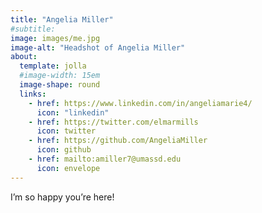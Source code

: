 ```yaml
---
title: "Angelia Miller"
#subtitle: 
image: images/me.jpg
image-alt: "Headshot of Angelia Miller"
about: 
  template: jolla
  #image-width: 15em
  image-shape: round
  links: 
    - href: https://www.linkedin.com/in/angeliamarie4/
      icon: "linkedin"
    - href: https://twitter.com/elmarmills
      icon: twitter
    - href: https://github.com/AngeliaMiller
      icon: github
    - href: mailto:amiller7@umassd.edu
      icon: envelope
---
```


I'm so happy you're here! 
